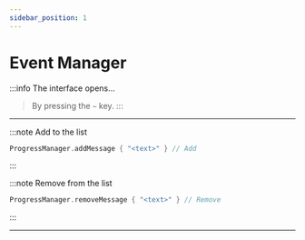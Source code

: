 ```yaml
---
sidebar_position: 1
---
```


# Event Manager

:::info The interface opens...
> By pressing the `~` key.
:::

---

:::note Add to the list
```kts
ProgressManager.addMessage { "<text>" } // Add
```
:::

:::note Remove from the list
```kts
ProgressManager.removeMessage { "<text>" } // Remove
```
:::

---